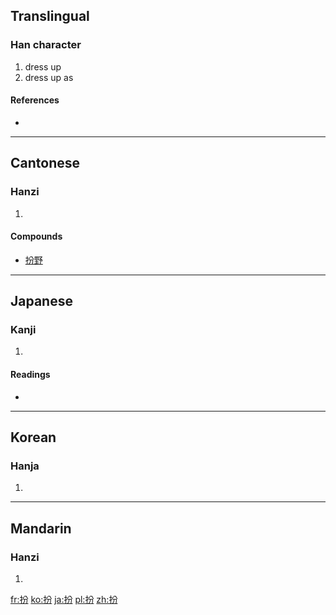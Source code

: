 ==Translingual==

===Han character===
{{Han char|rn=64|rad=手|as=04|sn=7|four=5802<sub>7</sub>|canj=手金尸竹 (QCSH)}}

# dress up
# dress up as

====References====
* {{Han ref|kx=0418.200|dkj=11829|dj=0765.170|hdz=31840.080|uh=626E|ud=25198|bh=A7EA|bd=42986}}

----

==Cantonese==

===Hanzi===
{{yue-hanzi|jyut=|y=ban3, ban6}}

# {{defn|Cantonese|sort=手04}}

====Compounds====
* [[扮野]]

----

==Japanese==

===Kanji===
{{ja-kanji|grade=|rs=手04}}

# {{defn|Japanese|sort=手04}}

====Readings====
* {{ja-readings|on=[[ふん]] (fun), [[はん]] (han), [[へん]] (hen)|kun=[[よそおう]] (yosoou)}}

----

==Korean==

===Hanja===
{{ko-hanja|hangeul=[[분]], [[반]]|eumhun=|rv=bun, ban|mr=pun, pan|y=pun, pan}}

# {{defn|Korean|sort=手04}}

----

==Mandarin==

===Hanzi===
{{cmn-hanzi|pin=[[bàn]] ([[ban4]])|wg=pan<sup>4</sup>}}

# {{defn|Mandarin|sort=手04}}

[[fr:扮]]
[[ko:扮]]
[[ja:扮]]
[[pl:扮]]
[[zh:扮]]